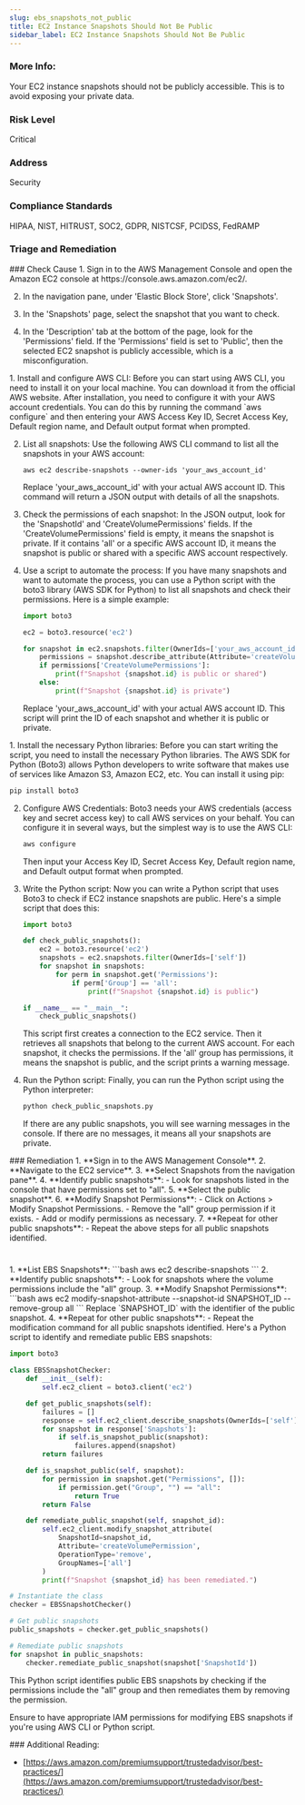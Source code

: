 ```yaml
---
slug: ebs_snapshots_not_public
title: EC2 Instance Snapshots Should Not Be Public
sidebar_label: EC2 Instance Snapshots Should Not Be Public
---
```


### More Info:

Your EC2 instance snapshots should not be publicly accessible. This is to avoid exposing your private data.

### Risk Level

Critical

### Address

Security

### Compliance Standards

HIPAA, NIST, HITRUST, SOC2, GDPR, NISTCSF, PCIDSS, FedRAMP


### Triage and Remediation
<Tabs>

<Tab title='Cause'>
### Check Cause
<AccordionGroup>
<Accordion title='Using Console' defaultOpen='true'>
1. Sign in to the AWS Management Console and open the Amazon EC2 console at https://console.aws.amazon.com/ec2/.

2. In the navigation pane, under 'Elastic Block Store', click 'Snapshots'.

3. In the 'Snapshots' page, select the snapshot that you want to check.

4. In the 'Description' tab at the bottom of the page, look for the 'Permissions' field. If the 'Permissions' field is set to 'Public', then the selected EC2 snapshot is publicly accessible, which is a misconfiguration.
</Accordion>

<Accordion title='Using CLI'>
1. Install and configure AWS CLI: Before you can start using AWS CLI, you need to install it on your local machine. You can download it from the official AWS website. After installation, you need to configure it with your AWS account credentials. You can do this by running the command `aws configure` and then entering your AWS Access Key ID, Secret Access Key, Default region name, and Default output format when prompted.

2. List all snapshots: Use the following AWS CLI command to list all the snapshots in your AWS account:

   ```
   aws ec2 describe-snapshots --owner-ids 'your_aws_account_id'
   ```

   Replace 'your_aws_account_id' with your actual AWS account ID. This command will return a JSON output with details of all the snapshots.

3. Check the permissions of each snapshot: In the JSON output, look for the 'SnapshotId' and 'CreateVolumePermissions' fields. If the 'CreateVolumePermissions' field is empty, it means the snapshot is private. If it contains 'all' or a specific AWS account ID, it means the snapshot is public or shared with a specific AWS account respectively.

4. Use a script to automate the process: If you have many snapshots and want to automate the process, you can use a Python script with the boto3 library (AWS SDK for Python) to list all snapshots and check their permissions. Here is a simple example:

   ```python
   import boto3

   ec2 = boto3.resource('ec2')

   for snapshot in ec2.snapshots.filter(OwnerIds=['your_aws_account_id']):
       permissions = snapshot.describe_attribute(Attribute='createVolumePermission')
       if permissions['CreateVolumePermissions']:
           print(f"Snapshot {snapshot.id} is public or shared")
       else:
           print(f"Snapshot {snapshot.id} is private")
   ```

   Replace 'your_aws_account_id' with your actual AWS account ID. This script will print the ID of each snapshot and whether it is public or private.
</Accordion>

<Accordion title='Using Python'>
1. Install the necessary Python libraries: Before you can start writing the script, you need to install the necessary Python libraries. The AWS SDK for Python (Boto3) allows Python developers to write software that makes use of services like Amazon S3, Amazon EC2, etc. You can install it using pip:

   ```bash
   pip install boto3
   ```

2. Configure AWS Credentials: Boto3 needs your AWS credentials (access key and secret access key) to call AWS services on your behalf. You can configure it in several ways, but the simplest way is to use the AWS CLI:

   ```bash
   aws configure
   ```

   Then input your Access Key ID, Secret Access Key, Default region name, and Default output format when prompted.

3. Write the Python script: Now you can write a Python script that uses Boto3 to check if EC2 instance snapshots are public. Here's a simple script that does this:

   ```python
   import boto3

   def check_public_snapshots():
       ec2 = boto3.resource('ec2')
       snapshots = ec2.snapshots.filter(OwnerIds=['self'])
       for snapshot in snapshots:
           for perm in snapshot.get('Permissions'):
               if perm['Group'] == 'all':
                   print(f"Snapshot {snapshot.id} is public")

   if __name__ == "__main__":
       check_public_snapshots()
   ```

   This script first creates a connection to the EC2 service. Then it retrieves all snapshots that belong to the current AWS account. For each snapshot, it checks the permissions. If the 'all' group has permissions, it means the snapshot is public, and the script prints a warning message.

4. Run the Python script: Finally, you can run the Python script using the Python interpreter:

   ```bash
   python check_public_snapshots.py
   ```

   If there are any public snapshots, you will see warning messages in the console. If there are no messages, it means all your snapshots are private.
</Accordion>

</AccordionGroup>
</Tab>

<Tab title='Remediation'>
### Remediation

<AccordionGroup>
<Accordion title='Using Console' defaultOpen='true'>
1. **Sign in to the AWS Management Console**.
2. **Navigate to the EC2 service**.
3. **Select Snapshots from the navigation pane**.
4. **Identify public snapshots**:
   - Look for snapshots listed in the console that have permissions set to "all".
5. **Select the public snapshot**.
6. **Modify Snapshot Permissions**:
   - Click on Actions > Modify Snapshot Permissions.
   - Remove the "all" group permission if it exists.
   - Add or modify permissions as necessary.
7. **Repeat for other public snapshots**:
   - Repeat the above steps for all public snapshots identified.

#
</Accordion>

<Accordion title='Using CLI'>
1. **List EBS Snapshots**:
```bash
aws ec2 describe-snapshots
```
2. **Identify public snapshots**:
   - Look for snapshots where the volume permissions include the "all" group.
3. **Modify Snapshot Permissions**:
```bash
aws ec2 modify-snapshot-attribute --snapshot-id SNAPSHOT_ID --remove-group all
```
Replace `SNAPSHOT_ID` with the identifier of the public snapshot.
4. **Repeat for other public snapshots**:
   - Repeat the modification command for all public snapshots identified.
</Accordion>

<Accordion title='Using Python'>
Here's a Python script to identify and remediate public EBS snapshots:

```python
import boto3

class EBSSnapshotChecker:
    def __init__(self):
        self.ec2_client = boto3.client('ec2')

    def get_public_snapshots(self):
        failures = []
        response = self.ec2_client.describe_snapshots(OwnerIds=['self'])
        for snapshot in response['Snapshots']:
            if self.is_snapshot_public(snapshot):
                failures.append(snapshot)
        return failures

    def is_snapshot_public(self, snapshot):
        for permission in snapshot.get("Permissions", []):
            if permission.get("Group", "") == "all":
                return True
        return False

    def remediate_public_snapshot(self, snapshot_id):
        self.ec2_client.modify_snapshot_attribute(
            SnapshotId=snapshot_id,
            Attribute='createVolumePermission',
            OperationType='remove',
            GroupNames=['all']
        )
        print(f"Snapshot {snapshot_id} has been remediated.")

# Instantiate the class
checker = EBSSnapshotChecker()

# Get public snapshots
public_snapshots = checker.get_public_snapshots()

# Remediate public snapshots
for snapshot in public_snapshots:
    checker.remediate_public_snapshot(snapshot['SnapshotId'])
```

This Python script identifies public EBS snapshots by checking if the permissions include the "all" group and then remediates them by removing the permission.

Ensure to have appropriate IAM permissions for modifying EBS snapshots if you're using AWS CLI or Python script.
</Accordion>

</AccordionGroup>
</Tab>
</Tabs>
### Additional Reading:

- [https://aws.amazon.com/premiumsupport/trustedadvisor/best-practices/](https://aws.amazon.com/premiumsupport/trustedadvisor/best-practices/) 

